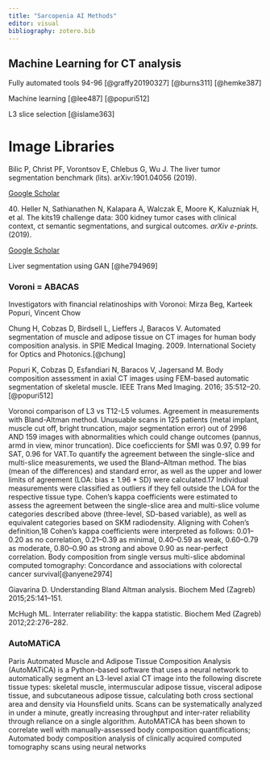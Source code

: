 ```yaml
---
title: "Sarcopenia AI Methods"
editor: visual
bibliography: zotero.bib
---
```


## Machine Learning for CT analysis

Fully automated tools 94-96 [@graffy20190327] [@burns311] [@hemke387]

Machine learning [@lee487] [@popuri512]

L3 slice selection [@islame363]

# Image Libraries

Bilic P, Christ PF, Vorontsov E, Chlebus G, Wu J. The liver tumor segmentation benchmark (lits). arXiv:1901.04056 (2019).

[Google Scholar](http://scholar.google.com/scholar_lookup?author=P+Bilic&author=PF+Christ&author=E+Vorontsov&author=G+Chlebus&author=J+Wu+&publication_year=2019&title=The+liver+tumor+segmentation+benchmark+(lits))

40\. Heller N, Sathianathen N, Kalapara A, Walczak E, Moore K, Kaluzniak H, et al. The kits19 challenge data: 300 kidney tumor cases with clinical context, ct semantic segmentations, and surgical outcomes. *arXiv e-prints.* (2019).

[Google Scholar](http://scholar.google.com/scholar_lookup?author=N+Heller&author=N+Sathianathen&author=A+Kalapara&author=E+Walczak&author=K+Moore&author=H+Kaluzniak+&publication_year=2019&title=The+kits19+challenge+data%3A+300+kidney+tumor+cases+with+clinical+context,+ct+semantic+segmentations,+and+surgical+outcomes&journal=arXiv+e-prints)

Liver segmentation using GAN [@he794969]

### Voroni = ABACAS

Investigators with financial relatinoships with Voronoi: Mirza Beg, Karteek Popuri, Vincent Chow

Chung H, Cobzas D, Birdsell L, Lieffers J, Baracos V. Automated segmentation of muscle and adipose tissue on CT images for human body composition analysis. in SPIE Medical Imaging. 2009. International Society for Optics and Photonics.[@chung]  

Popuri K, Cobzas D, Esfandiari N, Baracos V, Jagersand M. Body composition assessment in axial CT images using FEM-based automatic segmentation of skeletal muscle. IEEE Trans Med Imaging. 2016; 35:512--20. [@popuri512]

Voronoi comparison of L3 vs T12-L5 volumes. Agreement in measurements with Bland-Altman method.  Unusuable scans in 125 patients (metal implant, muscle cut off, bright truncation, major segmentation error) out of 2996 AND 159 images with abnormalities which could change outcomes (pannus, armd in view, minor truncation). Dice coeficcients for SMI was 0.97, 0.99 for SAT, 0.96 for VAT.To quantify the agreement between the single-slice and multi-slice measurements, we used the Bland–Altman method. The bias (mean of the differences) and standard error, as well as the upper and lower limits of agreement (LOA: bias ± 1.96 * SD) were calculated.17 Individual measurements were classified as outliers if they fell outside the LOA for the respective tissue type. Cohen's kappa coefficients were estimated to assess the agreement between the single-slice area and multi-slice volume categories described above (three-level, SD-based variable), as well as equivalent categories based on SKM radiodensity. Aligning with Cohen's definition,18 Cohen's kappa coefficients were interpreted as follows: 0.01–0.20 as no correlation, 0.21–0.39 as minimal, 0.40–0.59 as weak, 0.60–0.79 as moderate, 0.80–0.90 as strong and above 0.90 as near-perfect correlation. Body composition from single versus multi-slice abdominal computed tomography: Concordance and associations with colorectal cancer survival[@anyene2974]

Giavarina D. Understanding Bland Altman analysis. Biochem Med (Zagreb) 2015;25:141–151. 

McHugh ML. Interrater reliability: the kappa statistic. Biochem Med (Zagreb) 2012;22:276–282. 

### AutoMATiCA

Paris Automated Muscle and Adipose Tissue Composition Analysis (AutoMATiCA) is a Python-based software that uses a neural network to automatically segment an L3-level axial CT image into the following discrete tissue types: skeletal muscle, intermuscular adipose tissue, visceral adipose tissue, and subcutaneous adipose tissue, calculating both cross sectional area and density via Hounsfield units. Scans can be systematically analyzed in under a minute, greatly increasing throughput and inter-rater reliability through reliance on a single algorithm. AutoMATiCA has been shown to correlate well with manually-assessed body composition quantifications; Automated body composition analysis of clinically acquired computed tomography scans using neural networks

